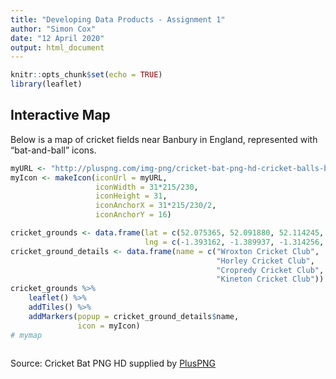 ```yaml
---
title: "Developing Data Products - Assignment 1"
author: "Simon Cox"
date: "12 April 2020"
output: html_document
---
```


```r
knitr::opts_chunk$set(echo = TRUE)
library(leaflet)
```

## Interactive Map

Below is a map of cricket fields near Banbury in England, represented with "bat-and-ball" icons.

```r
myURL <- "http://pluspng.com/img-png/cricket-bat-png-hd-cricket-balls-bat-wallpapers-free-hd-1920.png"
myIcon <- makeIcon(iconUrl = myURL,
                   iconWidth = 31*215/230,
                   iconHeight = 31,
                   iconAnchorX = 31*215/230/2,
                   iconAnchorY = 16)

cricket_grounds <- data.frame(lat = c(52.075365, 52.091880, 52.114245, 52.151943),
                              lng = c(-1.393162, -1.389937, -1.314256, -1.511672))
cricket_ground_details <- data.frame(name = c("Wroxton Cricket Club",
                                              "Horley Cricket Club",
                                              "Cropredy Cricket Club",
                                              "Kineton Cricket Club"))
cricket_grounds %>% 
    leaflet() %>%
    addTiles() %>%
    addMarkers(popup = cricket_ground_details$name, 
               icon = myIcon)
# mymap
    
```

Source: Cricket Bat PNG HD supplied by [PlusPNG](http://pluspng.com/cricket-bat-png-hd-7712.html) 